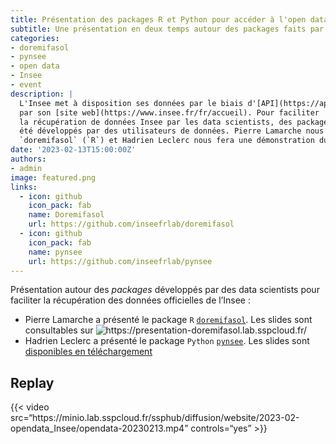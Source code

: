 ```yaml
---
title: Présentation des packages R et Python pour accéder à l'open data de l'Insee
subtitle: Une présentation en deux temps autour des packages faits par des utilisateurs de données de l'Insee
categories:
- doremifasol
- pynsee
- open data 
- Insee
- event
description: |
  L'Insee met à disposition ses données par le biais d'[API](https://api.insee.fr/catalogue/) ou
  par son [site web](https://www.insee.fr/fr/accueil). Pour faciliter
  la récupération de données Insee par les data scientists, des packages `R` et `Python` ont
  été développés par des utilisateurs de données. Pierre Lamarche nous présentera le package
  `doremifasol` (`R`) et Hadrien Leclerc nous fera une démonstration du package `pynsee` (`Python`).
date: '2023-02-13T15:00:00Z'
authors:
- admin
image: featured.png
links:
  - icon: github
    icon_pack: fab
    name: Doremifasol
    url: https://github.com/inseefrlab/doremifasol
  - icon: github
    icon_pack: fab
    name: pynsee
    url: https://github.com/inseefrlab/pynsee
---
```


Présentation autour des _packages_
développés par des data scientists pour faciliter la récupération des données
officielles de l'Insee :

- Pierre Lamarche a présenté le package `R` [`doremifasol`](https://github.com/InseeFrLab/DoReMIFaSol). Les slides sont consultables
sur ![https://presentation-doremifasol.lab.sspcloud.fr/](https://presentation-doremifasol.lab.sspcloud.fr/)
- Hadrien Leclerc a présenté le package `Python` [`pynsee`](https://github.com/InseeFrLab/pynsee). Les slides sont [disponibles en téléchargement](https://minio.lab.sspcloud.fr/ssphub/diffusion/website/2023-02-opendata_Insee/pynsee_slides.pdf)


## Replay {#replay}

{{< video src="https://minio.lab.sspcloud.fr/ssphub/diffusion/website/2023-02-opendata_Insee/opendata-20230213.mp4" controls="yes" >}}
